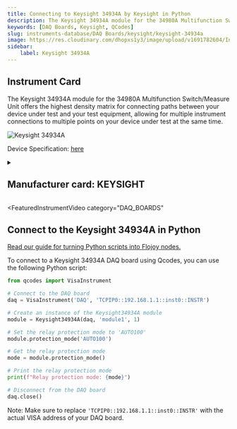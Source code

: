 ```yaml
---
title: Connecting to Keysight 34934A by Keysight in Python
description: The Keysight 34934A module for the 34980A Multifunction Switch/Measure Unit offers the highest density matrix for connecting paths between your device under test and your test equipment, allowing for multiple instrument connections to multiple points on your device under test at the same time.
keywords: [DAQ Boards, Keysight, QCodes] 
slug: instruments-database/DAQ Boards/keysight/keysight-34934a 
image: https://res.cloudinary.com/dhopxs1y3/image/upload/v1691782604/Instruments/DAQ%20boards/Keysight-34934A/Keysight-34934A.jpg
sidebar:
    label: Keysight 34934A 
---
```



## Instrument Card

The Keysight 34934A module for the 34980A Multifunction Switch/Measure Unit offers the highest density matrix for connecting paths between your device under test and your test equipment, allowing for multiple instrument connections to multiple points on your device under test at the same time.

![Keysight 34934A](https://res.cloudinary.com/dhopxs1y3/image/upload/v1691782604/Instruments/DAQ%20boards/Keysight-34934A/Keysight-34934A.jpg)

Device Specification: [here](https://www.keysight.com/us/en/assets/7018-01247/data-sheets/5989-1437.pdf)

<details style={{ marginTop: "15px"}}>
<summary><h2 style={{display:'inline'}}>Manufacturer card: KEYSIGHT</h2></summary>

![KEYSIGHT](https://res.cloudinary.com/dhopxs1y3/image/upload/v1692125973/Instruments/Vendor%20Logos/Keysight.png)

Keysight Technologies, or Keysight, is an American company that manufactures electronics test and measurement equipment and software

- Headquarters: USA
- Yearly Revenue (millions, USD): 5420
- Vendor Website: [here](https://www.keysight.com/us/en/home.html)

</details>


<FeaturedInstrumentVideo
  category="DAQ_BOARDS"
></FeaturedInstrumentVideo>

## Connect to the Keysight 34934A in Python

[Read our guide for turning Python scripts into Flojoy nodes.](https://docs.flojoy.ai/contribution/blocks/custom-flojoy-block/)



<Tabs>
<TabItem value="Flojoy" label="Flojoy" className="flojoy-instrument-tabs">

<SectionsCard category="DAQ_BOARDS" manufacturer="Keysight"></SectionsCard>

</TabItem>
<TabItem value="QCodes" label="QCodes">

To connect to a Keysight 34934A DAQ board using Qcodes, you can use the following Python script:

```python
from qcodes import VisaInstrument

# Connect to the DAQ board
daq = VisaInstrument('DAQ', 'TCPIP0::192.168.1.1::inst0::INSTR')

# Create an instance of the Keysight34934A module
module = Keysight34934A(daq, 'module1', 1)

# Set the relay protection mode to 'AUTO100'
module.protection_mode('AUTO100')

# Get the relay protection mode
mode = module.protection_mode()

# Print the relay protection mode
print(f"Relay protection mode: {mode}")

# Disconnect from the DAQ board
daq.close()
```

Note: Make sure to replace `'TCPIP0::192.168.1.1::inst0::INSTR'` with the actual VISA address of your DAQ board.

</TabItem>
</Tabs>